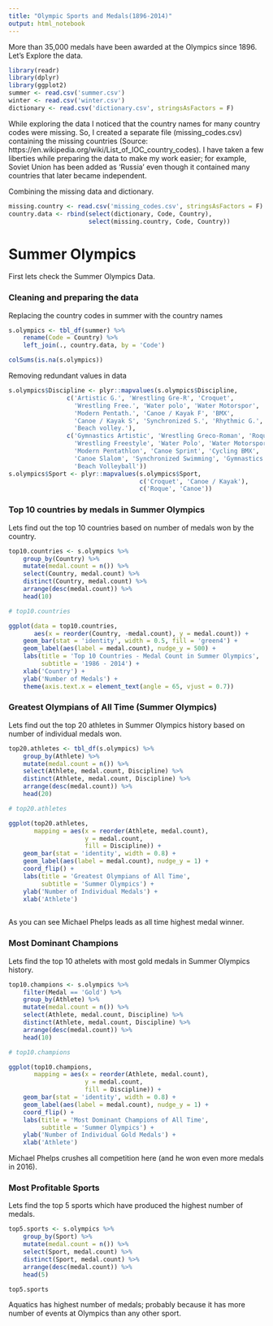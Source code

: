 ```yaml
---
title: "Olympic Sports and Medals(1896-2014)"
output: html_notebook
---
```


More than 35,000 medals have been awarded at the Olympics since 1896. Let's Explore the data.

```r
library(readr)
library(dplyr)
library(ggplot2)
summer <- read.csv('summer.csv')
winter <- read.csv('winter.csv')
dictionary <- read.csv('dictionary.csv', stringsAsFactors = F)
```


While exploring the data I noticed that the country names for many country codes were missing. So, I created a separate file (missing_codes.csv) containing the missing countries (Source: https://en.wikipedia.org/wiki/List_of_IOC_country_codes). I have taken a few liberties while preparing the data to make my work easier; for example, Soviet Union has been added as 'Russia' even though it contained many countries that later became independent.

Combining the missing data and dictionary.

```r
missing.country <- read.csv('missing_codes.csv', stringsAsFactors = F)
country.data <- rbind(select(dictionary, Code, Country), 
                      select(missing.country, Code, Country))
```


# Summer Olympics

First lets check the Summer Olympics Data.


### Cleaning and preparing the data

Replacing the country codes in summer with the country names

```r
s.olympics <- tbl_df(summer) %>%
    rename(Code = Country) %>%
    left_join(., country.data, by = 'Code')

colSums(is.na(s.olympics))

```

Removing redundant values in data

```r
s.olympics$Discipline <- plyr::mapvalues(s.olympics$Discipline, 
                c('Artistic G.', 'Wrestling Gre-R', 'Croquet',
                  'Wrestling Free.', 'Water polo', 'Water Motorspor',
                  'Modern Pentath.', 'Canoe / Kayak F', 'BMX',
                  'Canoe / Kayak S', 'Synchronized S.', 'Rhythmic G.',
                  'Beach volley.'), 
                c('Gymnastics Artistic', 'Wrestling Greco-Roman', 'Roque',
                  'Wrestling Freestyle', 'Water Polo', 'Water Motorsport',
                  'Modern Pentathlon', 'Canoe Sprint', 'Cycling BMX',
                  'Canoe Slalom', 'Synchronized Swimming', 'Gymnastics Rhythmic',
                  'Beach Volleyball'))
s.olympics$Sport <- plyr::mapvalues(s.olympics$Sport, 
                                    c('Croquet', 'Canoe / Kayak'), 
                                    c('Roque', 'Canoe'))
```


### Top 10 countries by medals in Summer Olympics
Lets find out the top 10 countries based on number of medals won by the country.

```r
top10.countries <- s.olympics %>% 
    group_by(Country) %>%
    mutate(medal.count = n()) %>%
    select(Country, medal.count) %>%
    distinct(Country, medal.count) %>%
    arrange(desc(medal.count)) %>%
    head(10)

# top10.countries

ggplot(data = top10.countries, 
       aes(x = reorder(Country, -medal.count), y = medal.count)) +
    geom_bar(stat = 'identity', width = 0.5, fill = 'green4') +
    geom_label(aes(label = medal.count), nudge_y = 500) +
    labs(title = 'Top 10 Countries - Medal Count in Summer Olympics',
         subtitle = '1986 - 2014') +
    xlab('Country') +
    ylab('Number of Medals') +
    theme(axis.text.x = element_text(angle = 65, vjust = 0.7))
```


### Greatest Olympians of All Time (Summer Olympics)
Lets find out the top 20 athletes in Summer Olympics history based on number of individual medals won.

```r
top20.athletes <- tbl_df(s.olympics) %>%
    group_by(Athlete) %>%
    mutate(medal.count = n()) %>%
    select(Athlete, medal.count, Discipline) %>%
    distinct(Athlete, medal.count, Discipline) %>%
    arrange(desc(medal.count)) %>%
    head(20)

# top20.athletes

ggplot(top20.athletes, 
       mapping = aes(x = reorder(Athlete, medal.count), 
                     y = medal.count, 
                     fill = Discipline)) +
    geom_bar(stat = 'identity', width = 0.8) +
    geom_label(aes(label = medal.count), nudge_y = 1) +
    coord_flip() +
    labs(title = 'Greatest Olympians of All Time', 
         subtitle = 'Summer Olympics') +
    ylab('Number of Individual Medals') +
    xlab('Athlete') 
    
```

As you can see Michael Phelps leads as all time highest medal winner.

### Most Dominant Champions
Lets find the top 10 athelets with most gold medals in Summer Olympics history.

```r
top10.champions <- s.olympics %>%
    filter(Medal == 'Gold') %>%
    group_by(Athlete) %>%
    mutate(medal.count = n()) %>%
    select(Athlete, medal.count, Discipline) %>%
    distinct(Athlete, medal.count, Discipline) %>%
    arrange(desc(medal.count)) %>%
    head(10)

# top10.champions

ggplot(top10.champions, 
       mapping = aes(x = reorder(Athlete, medal.count), 
                     y = medal.count,
                     fill = Discipline)) +
    geom_bar(stat = 'identity', width = 0.8) +
    geom_label(aes(label = medal.count), nudge_y = 1) +
    coord_flip() +
    labs(title = 'Most Dominant Champions of All Time', 
         subtitle = 'Summer Olympics') +
    ylab('Number of Individual Gold Medals') +
    xlab('Athlete')    
```

Michael Phelps crushes all competition here (and he won even more medals in 2016).

### Most Profitable Sports
Lets find the top 5 sports which have produced the highest number of medals.

```r
top5.sports <- s.olympics %>%
    group_by(Sport) %>%
    mutate(medal.count = n()) %>%
    select(Sport, medal.count) %>%
    distinct(Sport, medal.count) %>%
    arrange(desc(medal.count)) %>%
    head(5)

top5.sports
```

Aquatics has highest number of medals; probably because it has more number of events at Olympics than any other sport.